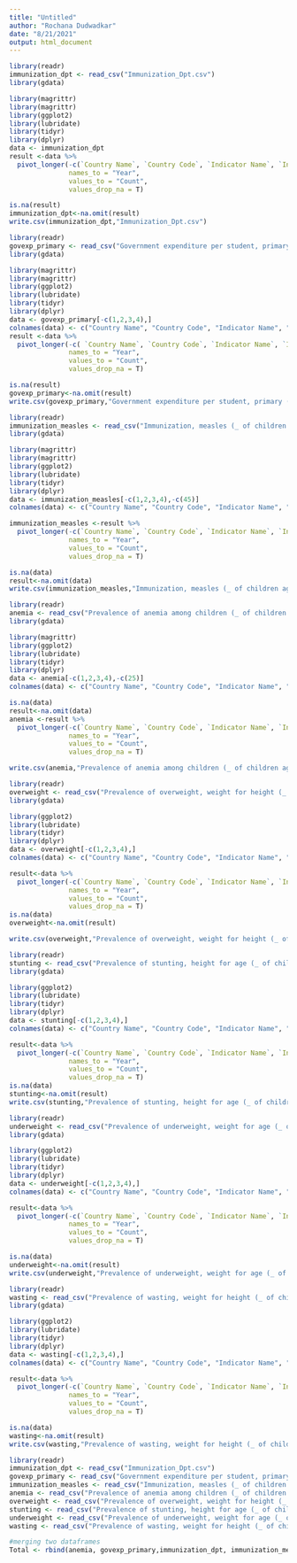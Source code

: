 ```yaml
---
title: "Untitled"
author: "Rochana Dudwadkar"
date: "8/21/2021"
output: html_document
---
```

```r
library(readr)
immunization_dpt <- read_csv("Immunization_Dpt.csv")
library(gdata)
```
```r
library(magrittr)
library(magrittr)
library(ggplot2)
library(lubridate)
library(tidyr)
library(dplyr)
data <- immunization_dpt
result <-data %>%
  pivot_longer(-c(`Country Name`, `Country Code`, `Indicator Name`, `Indicator Code`),
               names_to = "Year",
               values_to = "Count",
               values_drop_na = T)
```
```r
is.na(result)
immunization_dpt<-na.omit(result)
write.csv(immunization_dpt,"Immunization_Dpt.csv")
```


```r
library(readr)
govexp_primary <- read_csv("Government expenditure per student, primary (_ of GDP per capita).csv")
library(gdata)
```
```r
library(magrittr)
library(magrittr)
library(ggplot2)
library(lubridate)
library(tidyr)
library(dplyr)
data <- govexp_primary[-c(1,2,3,4),]
colnames(data) <- c("Country Name", "Country Code", "Indicator Name", "Indicator Code", "1998","1999","2000","2001","2002", "2003","2004", "2005", "2006", "2007", "2008", "2009", "2010", "2011", "2012", "2013", "2014", "2015", "2016", "2017", "2018", "2019", "2020")
result <-data %>%
  pivot_longer(-c( `Country Name`, `Country Code`, `Indicator Name`, `Indicator Code`),
               names_to = "Year",
               values_to = "Count",
               values_drop_na = T)
```
```r
is.na(result)
govexp_primary<-na.omit(result)
write.csv(govexp_primary,"Government expenditure per student, primary (_ of GDP per capita).csv")
```


```r
library(readr)
immunization_measles <- read_csv("Immunization, measles (_ of children ages 12-23 months).csv")
library(gdata)
```
```r
library(magrittr)
library(magrittr)
library(ggplot2)
library(lubridate)
library(tidyr)
library(dplyr)
data <- immunization_measles[-c(1,2,3,4),-c(45)]
colnames(data) <- c("Country Name", "Country Code", "Indicator Name", "Indicator Code","1980", "1981", "1982","1983", "1984","1985","1986","1987","1988","1989","1990","1991", "1992", "1993", "1994", "1995", "1996", "1997", "1998","1999","2000","2001","2002", "2003","2004", "2005", "2006", "2007", "2008", "2009", "2010", "2011", "2012", "2013", "2014", "2015", "2016", "2017", "2018", "2019")

immunization_measles <-result %>%
  pivot_longer(-c(`Country Name`, `Country Code`, `Indicator Name`, `Indicator Code`),
               names_to = "Year",
               values_to = "Count",
               values_drop_na = T)
```
```r
is.na(data)
result<-na.omit(data)
write.csv(immunization_measles,"Immunization, measles (_ of children ages 12-23 months).csv")
```


```r
library(readr)
anemia <- read_csv("Prevalence of anemia among children (_ of children ages 6-59 months).csv")
library(gdata)
```
```r
library(magrittr)
library(ggplot2)
library(lubridate)
library(tidyr)
library(dplyr)
data <- anemia[-c(1,2,3,4),-c(25)]
colnames(data) <- c("Country Name", "Country Code", "Indicator Name", "Indicator Code","2000","2001","2002", "2003","2004", "2005", "2006", "2007", "2008", "2009", "2010", "2011", "2012", "2013", "2014", "2015", "2016", "2017", "2018", "2019")

is.na(data)
result<-na.omit(data)
anemia <-result %>%
  pivot_longer(-c(`Country Name`, `Country Code`, `Indicator Name`, `Indicator Code`),
               names_to = "Year",
               values_to = "Count",
               values_drop_na = T)

write.csv(anemia,"Prevalence of anemia among children (_ of children ages 6-59 months).csv")

```


```r
library(readr)
overweight <- read_csv("Prevalence of overweight, weight for height (_ of children under 5).csv")
library(gdata)
```
```r
library(ggplot2)
library(lubridate)
library(tidyr)
library(dplyr)
data <- overweight[-c(1,2,3,4),]
colnames(data) <- c("Country Name", "Country Code", "Indicator Name", "Indicator Code","1986","1987","1988","1989","1990","1991", "1992", "1993", "1994", "1995", "1996", "1997", "1998","1999","2000","2001","2002", "2003","2004", "2005", "2006", "2007", "2008", "2009", "2010", "2011", "2012", "2013", "2014", "2015", "2016", "2017", "2018", "2019","2020")

result<-data %>%
  pivot_longer(-c(`Country Name`, `Country Code`, `Indicator Name`, `Indicator Code`),
               names_to = "Year",
               values_to = "Count",
               values_drop_na = T)
is.na(data)
overweight<-na.omit(result)

write.csv(overweight,"Prevalence of overweight, weight for height (_ of children under 5).csv")
```

```r
library(readr)
stunting <- read_csv("Prevalence of stunting, height for age (_ of children under 5).csv")
library(gdata)
```
```r
library(ggplot2)
library(lubridate)
library(tidyr)
library(dplyr)
data <- stunting[-c(1,2,3,4),]
colnames(data) <- c("Country Name", "Country Code", "Indicator Name", "Indicator Code","1987","1988","1989","1990","1991", "1992", "1993", "1994", "1995", "1996", "1997", "1998","1999","2000","2001","2002", "2003","2004", "2005", "2006", "2007", "2008", "2009", "2010", "2011", "2012", "2013", "2014", "2015", "2016", "2017", "2018", "2019","2020")

result<-data %>%
  pivot_longer(-c(`Country Name`, `Country Code`, `Indicator Name`, `Indicator Code`),
               names_to = "Year",
               values_to = "Count",
               values_drop_na = T)
is.na(data)
stunting<-na.omit(result)
write.csv(stunting,"Prevalence of stunting, height for age (_ of children under 5).csv")
```


```r
library(readr)
underweight <- read_csv("Prevalence of underweight, weight for age (_ of children under 5).csv")
library(gdata)
```
```r
library(ggplot2)
library(lubridate)
library(tidyr)
library(dplyr)
data <- underweight[-c(1,2,3,4),]
colnames(data) <- c("Country Name", "Country Code", "Indicator Name", "Indicator Code","1986","1987","1988","1989","1990","1991", "1992", "1993", "1994", "1995", "1996", "1997", "1998","1999","2000","2001","2002", "2003","2004", "2005", "2006", "2007", "2008", "2009", "2010", "2011", "2012", "2013", "2014", "2015", "2016", "2017", "2018", "2019","2020")

result<-data %>%
  pivot_longer(-c(`Country Name`, `Country Code`, `Indicator Name`, `Indicator Code`),
               names_to = "Year",
               values_to = "Count",
               values_drop_na = T)

is.na(data)
underweight<-na.omit(result)
write.csv(underweight,"Prevalence of underweight, weight for age (_ of children under 5).csv")
```


```r
library(readr)
wasting <- read_csv("Prevalence of wasting, weight for height (_ of children under 5).csv")
library(gdata)
```
```r
library(ggplot2)
library(lubridate)
library(tidyr)
library(dplyr)
data <- wasting[-c(1,2,3,4),]
colnames(data) <- c("Country Name", "Country Code", "Indicator Name", "Indicator Code","1987","1988","1989","1990","1991", "1992", "1993", "1994", "1995", "1996", "1997", "1998","1999","2000","2001","2002", "2003","2004", "2005", "2006", "2007", "2008", "2009", "2010", "2011", "2012", "2013", "2014", "2015", "2016", "2017", "2018", "2019","2020")

result<-data %>%
  pivot_longer(-c(`Country Name`, `Country Code`, `Indicator Name`, `Indicator Code`),
               names_to = "Year",
               values_to = "Count",
               values_drop_na = T)

is.na(data)
wasting<-na.omit(result)
write.csv(wasting,"Prevalence of wasting, weight for height (_ of children under 5).csv")
```


```r
library(readr)
immunization_dpt <- read_csv("Immunization_Dpt.csv")
govexp_primary <- read_csv("Government expenditure per student, primary (_ of GDP per capita).csv")
immunization_measles <- read_csv("Immunization, measles (_ of children ages 12-23 months).csv")
anemia <- read_csv("Prevalence of anemia among children (_ of children ages 6-59 months).csv")
overweight <- read_csv("Prevalence of overweight, weight for height (_ of children under 5).csv")
stunting <- read_csv("Prevalence of stunting, height for age (_ of children under 5).csv")
underweight <- read_csv("Prevalence of underweight, weight for age (_ of children under 5).csv")
wasting <- read_csv("Prevalence of wasting, weight for height (_ of children under 5).csv")
```
```r
#merging two dataframes
Total <- rbind(anemia, govexp_primary,immunization_dpt, immunization_measles, overweight, stunting, underweight, wasting)

```




